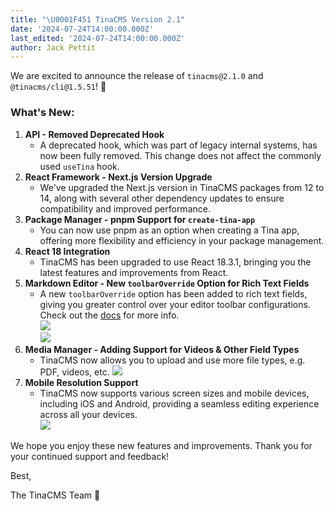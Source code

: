 ```yaml
---
title: "\U0001F451 TinaCMS Version 2.1"
date: '2024-07-24T14:00:00.000Z'
last_edited: '2024-07-24T14:00:00.000Z'
author: Jack Pettit
---
```


We are excited to announce the release of `tinacms@2.1.0` and `@tinacms/cli@1.5.51`! 🚀

### What's New:

1. **API - Removed Deprecated Hook**
   * A deprecated hook, which was part of legacy internal systems, has now been fully removed. This change does not affect the commonly used `useTina` hook.
2. **React Framework - Next.js Version Upgrade**
   * We've upgraded the Next.js version in TinaCMS packages from 12 to 14, along with several other dependency updates to ensure compatibility and improved performance.
3. **Package Manager - pnpm Support for `create-tina-app`**
   * You can now use pnpm as an option when creating a Tina app, offering more flexibility and efficiency in your package management.
4. **React 18 Integration**
   * TinaCMS has been upgraded to use React 18.3.1, bringing you the latest features and improvements from React.
5. **Markdown Editor - New `toolbarOverride` Option for Rich Text Fields**
   * A new `toolbarOverride` option has been added to rich text fields, giving you greater control over your editor toolbar configurations. Check out the [docs](/docs/reference/types/rich-text/) for more info.\
     ![](https://res.cloudinary.com/forestry-demo/image/upload/v1721881770/blog-media/2.1/ray-so-export_3_x7baul.png)\
     ![](https://res.cloudinary.com/forestry-demo/image/upload/v1721881650/blog-media/2.1/SCR-20240725-mvmu_gfqxxv.png)
6. **Media Manager - Adding Support for Videos & Other Field Types**
   * TinaCMS now allows you to upload and use more file types, e.g. PDF, videos, etc.
     ![](https://res.cloudinary.com/forestry-demo/image/upload/v1721880641/blog-media/2.1/351543729-f4b352d6-83c9-4f13-af38-8faa0e41f993_q8kuz7.png)
7. **Mobile Resolution Support**
   * TinaCMS now supports various screen sizes and mobile devices, including iOS and Android, providing a seamless editing experience across all your devices.\
     ![](/img/blog/tinacms-2-1-mobile.png)

We hope you enjoy these new features and improvements. Thank you for your continued support and feedback!

Best,

The TinaCMS Team 🦙
